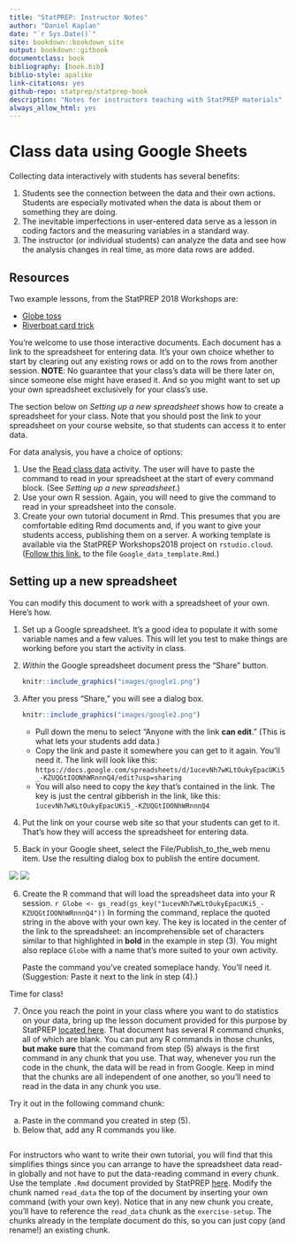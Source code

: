 ```yaml
--- 
title: "StatPREP: Instructor Notes"
author: "Daniel Kaplan"
date: "`r Sys.Date()`"
site: bookdown::bookdown_site
output: bookdown::gitbook
documentclass: book
bibliography: [book.bib]
biblio-style: apalike
link-citations: yes
github-repo: statprep/statprep-book
description: "Notes for instructors teaching with StatPREP materials"
always_allow_html: yes
---
```


# Class data using Google Sheets

Collecting data interactively with students has several benefits:

1. Students see the connection between the data and their own actions. Students are especially motivated when the data is about them or something they are doing.
2. The inevitable imperfections in user-entered data serve as a lesson in coding factors and the measuring variables in a standard way.
3. The instructor (or individual students) can analyze the data and see how the analysis changes in real time, as more data rows are added.

## Resources

Two example lessons, from the StatPREP 2018 Workshops are:

* [Globe toss](http://dtkaplan.shinyapps.io/tutorial_globe_toss.png)
* [Riverboat card trick](http://dtkaplan.shinyapps.io/Tutorial_Riverboat_shuffle.png)

You're welcome to use those interactive documents. Each document has a link to the spreadsheet for entering data. It's your own choice whether to start by clearing out any existing rows or add on to the rows from another session. **NOTE**: No guarantee that your class's data will be there later on, since someone else might have erased it. And so you might want to set up your own spreadsheet exclusively for your class's use.

The section below on *Setting up a new spreadsheet* shows how to create a spreadsheet for your class. Note that you should post the link to your spreadsheet on your course website, so that students can access it to enter data.

For data analysis, you have a choice of options:

1. Use the [Read class data](http://dtkaplan.shinyapps.io/Lesson_read_class_data.png) activity. The user will have to paste the command to read in your spreadsheet at the start of every command block. (See *Setting up a new spreadsheet*.)
2. Use your own R session. Again, you will need to give the command to read in your spreadsheet into the console. 
3. Create your own tutorial document in Rmd. This presumes that you are comfortable editing Rmd documents and, if you want to give your students access, publishing them on a server. A working template is available via the StatPREP Workshops2018 project on `rstudio.cloud`. ([Follow this link.](https://rstudio.cloud/project/38547) to the file `Google_data_template.Rmd`.)

## Setting up a new spreadsheet

You can modify this document to work with a spreadsheet of your own. Here's how.

1. Set up a Google spreadsheet. It's a good idea to populate it with some variable names and a few values. This will let you test to make things are working before you start the activity in class.
2. *Within* the Google spreadsheet document press the "Share" button.

    ```r
knitr::include_graphics("images/google1.png")
```
    
3. After you press "Share," you will see a dialog box. 

    ```r
knitr::include_graphics("images/google2.png")
```
    
    - Pull down the menu to select "Anyone with the link **can edit**." (This is what lets your students add data.) 
    - Copy the link and paste it somewhere you can get to it again. You'll need it. The link will look like this: `https://docs.google.com/spreadsheets/d/1ucevNh7wKLtOukyEpacUKi5_-KZUQGtIOONhWRnnnQ4/edit?usp=sharing`
    - You will also need to copy the *key* that's contained in the link. The key is just the central gibberish in the link, like this: `1ucevNh7wKLtOukyEpacUKi5_-KZUQGtIOONhWRnnnQ4`
        
        
4. Put the link on your course web site so that your students can get to it. That's how they will access the spreadsheet for entering data.

5. Back in your Google sheet, select the File/Publish_to_the_web menu item. Use the resulting dialog box to publish the entire document. 

![](images/publish1.png)&nbsp;![](images/publish2.png)

6. Create the R command that will load the spreadsheet data into your R session. 
    ```r
Globe <- gs_read(gs_key("1ucevNh7wKLtOukyEpacUKi5_-KZUQGtIOONhWRnnnQ4"))
```
    In forming the command, replace the quoted string in the above with your own key. The key is located in the center of the link to the spreadsheet: an incomprehensible set of characters similar to that highlighted in **bold** in the example in step (3). You might also replace `Globe` with a name that's more suited to your own activity. 
    
    Paste the command you've created someplace handy. You'll need it. (Suggestion: Paste it next to the link in step (4).)
    
Time for class!    
    
7. Once you reach the point in your class where you want to do statistics on your data, bring up the lesson document provided for this purpose by StatPREP [located here](http://dtkaplan.shinyapps.io/Lesson_read_class_data.png). That document has several R command chunks, all of which are blank. You can put any R commands in those chunks, **but make sure** that the command from step (5) always is the first command in any chunk that you use. That way, whenever you run the code in the chunk, the data will be read in from Google. Keep in mind that the chunks are all independent of one another, so you'll need to read in the data in any chunk you use.

Try it out in the following command chunk:

a. Paste in the command you created in step (5).
b. Below that, add any R commands you like.

```r

```

    
For instructors who want to write their own tutorial, you will find that this simplifies things since you can arrange to have the spreadsheet data read-in globally and not have to put the data-reading command in every chunk. Use the template `.Rmd` document provided by StatPREP [here](). Modify the chunk named `read_data` the top of the document by inserting your own command (with your own key). Notice that in any new chunk you create, you'll have to reference the `read_data` chunk as the `exercise-setup`. The chunks already in the template document do this, so you can just copy (and rename!) an existing chunk. 




